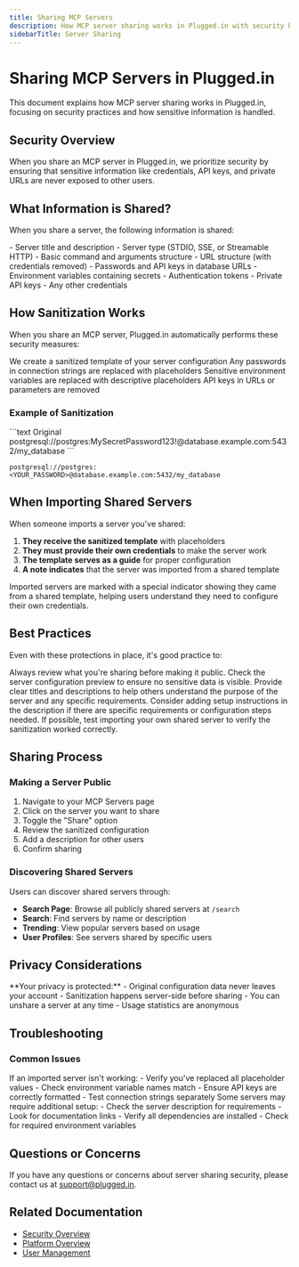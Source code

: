 ```yaml
---
title: Sharing MCP Servers
description: How MCP server sharing works in Plugged.in with security best practices
sidebarTitle: Server Sharing
---
```


# Sharing MCP Servers in Plugged.in

This document explains how MCP server sharing works in Plugged.in, focusing on security practices and how sensitive information is handled.

## Security Overview

When you share an MCP server in Plugged.in, we prioritize security by ensuring that sensitive information like credentials, API keys, and private URLs are never exposed to other users.

## What Information is Shared?

When you share a server, the following information is shared:

<CardGroup cols={2}>
  <Card title="Shared Information" icon="share">
    - Server title and description
    - Server type (STDIO, SSE, or Streamable HTTP)
    - Basic command and arguments structure
    - URL structure (with credentials removed)
  </Card>
  <Card title="Protected Information" icon="lock">
    - Passwords and API keys in database URLs
    - Environment variables containing secrets
    - Authentication tokens
    - Private API keys
    - Any other credentials
  </Card>
</CardGroup>

## How Sanitization Works

When you share an MCP server, Plugged.in automatically performs these security measures:

<Steps>
  <Step title="Template Creation">
    We create a sanitized template of your server configuration
  </Step>
  <Step title="Credential Removal">
    Any passwords in connection strings are replaced with placeholders
  </Step>
  <Step title="Environment Variable Protection">
    Sensitive environment variables are replaced with descriptive placeholders
  </Step>
  <Step title="API Key Protection">
    API keys in URLs or parameters are removed
  </Step>
</Steps>

### Example of Sanitization

<CodeGroup>
```text Original
postgresql://postgres:MySecretPassword123!@database.example.com:5432/my_database
```

```text Sanitized
postgresql://postgres:<YOUR_PASSWORD>@database.example.com:5432/my_database
```
</CodeGroup>

## When Importing Shared Servers

When someone imports a server you've shared:

1. **They receive the sanitized template** with placeholders
2. **They must provide their own credentials** to make the server work
3. **The template serves as a guide** for proper configuration
4. **A note indicates** that the server was imported from a shared template

<Note>
Imported servers are marked with a special indicator showing they came from a shared template, helping users understand they need to configure their own credentials.
</Note>

## Best Practices

Even with these protections in place, it's good practice to:

<AccordionGroup>
  <Accordion title="Review Before Sharing">
    Always review what you're sharing before making it public. Check the server configuration preview to ensure no sensitive data is visible.
  </Accordion>

  <Accordion title="Use Descriptive Information">
    Provide clear titles and descriptions to help others understand the purpose of the server and any specific requirements.
  </Accordion>

  <Accordion title="Add Setup Instructions">
    Consider adding setup instructions in the description if there are specific requirements or configuration steps needed.
  </Accordion>

  <Accordion title="Test the Template">
    If possible, test importing your own shared server to verify the sanitization worked correctly.
  </Accordion>
</AccordionGroup>

## Sharing Process

### Making a Server Public

1. Navigate to your MCP Servers page
2. Click on the server you want to share
3. Toggle the "Share" option
4. Review the sanitized configuration
5. Add a description for other users
6. Confirm sharing

### Discovering Shared Servers

Users can discover shared servers through:
- **Search Page**: Browse all publicly shared servers at `/search`
- **Search**: Find servers by name or description
- **Trending**: View popular servers based on usage
- **User Profiles**: See servers shared by specific users

## Privacy Considerations

<Info>
**Your privacy is protected:**
- Original configuration data never leaves your account
- Sanitization happens server-side before sharing
- You can unshare a server at any time
- Usage statistics are anonymous
</Info>

## Troubleshooting

### Common Issues

<Tabs>
  <Tab title="Credentials Not Working">
    If an imported server isn't working:
    - Verify you've replaced all placeholder values
    - Check environment variable names match
    - Ensure API keys are correctly formatted
    - Test connection strings separately
  </Tab>

  <Tab title="Missing Configuration">
    Some servers may require additional setup:
    - Check the server description for requirements
    - Look for documentation links
    - Verify all dependencies are installed
    - Check for required environment variables
  </Tab>
</Tabs>

## Questions or Concerns

If you have any questions or concerns about server sharing security, please contact us at support@plugged.in.

## Related Documentation

- [Security Overview](/security/overview)
- [Platform Overview](/platform/overview)
- [User Management](/platform/user-management)